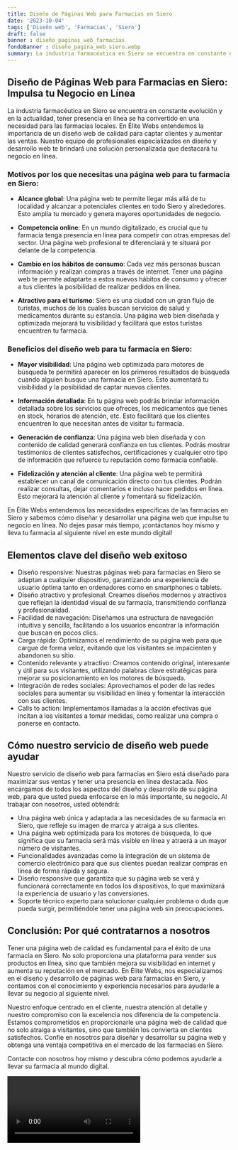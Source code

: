 ```yaml
---
title: Diseño de Páginas Web para Farmacias en Siero
date: '2023-10-04'
tags: ['Diseño web', 'Farmacias', 'Siero']
draft: false
banner : diseño_paginas_web_farmacias
fondoBanner : diseño_pagina_web_siero.webp
summary: La industria farmacéutica en Siero se encuentra en constante evolución y en la actualidad, tener presencia en línea se ha convertido en una necesidad para las farmacias locales. En Élite Webs entendemos la importancia de un diseño web de calidad para captar clientes y aumentar las ventas. Nuestro equipo de profesionales especializados en diseño y desarrollo web te brindará una solución personalizada que destacará tu negocio en línea.
---
```


## **Diseño de Páginas Web para Farmacias en Siero: Impulsa tu Negocio en Línea**

La industria farmacéutica en Siero se encuentra en constante evolución y en la actualidad, tener presencia en línea se ha convertido en una necesidad para las farmacias locales. En Élite Webs entendemos la importancia de un diseño web de calidad para captar clientes y aumentar las ventas. Nuestro equipo de profesionales especializados en diseño y desarrollo web te brindará una solución personalizada que destacará tu negocio en línea.

### **Motivos por los que necesitas una página web para tu farmacia en Siero:**

- **Alcance global**: Una página web te permite llegar más allá de tu localidad y alcanzar a potenciales clientes en todo Siero y alrededores. Esto amplía tu mercado y genera mayores oportunidades de negocio.

- **Competencia online**: En un mundo digitalizado, es crucial que tu farmacia tenga presencia en línea para competir con otras empresas del sector. Una página web profesional te diferenciará y te situará por delante de la competencia.

- **Cambio en los hábitos de consumo**: Cada vez más personas buscan información y realizan compras a través de internet. Tener una página web te permite adaptarte a estos nuevos hábitos de consumo y ofrecer a tus clientes la posibilidad de realizar pedidos en línea.

- **Atractivo para el turismo**: Siero es una ciudad con un gran flujo de turistas, muchos de los cuales buscan servicios de salud y medicamentos durante su estancia. Una página web bien diseñada y optimizada mejorará tu visibilidad y facilitará que estos turistas encuentren tu farmacia.

### **Beneficios del diseño web para tu farmacia en Siero:**

- **Mayor visibilidad**: Una página web optimizada para motores de búsqueda te permitirá aparecer en los primeros resultados de búsqueda cuando alguien busque una farmacia en Siero. Esto aumentará tu visibilidad y la posibilidad de captar nuevos clientes.

- **Información detallada**: En tu página web podrás brindar información detallada sobre los servicios que ofreces, los medicamentos que tienes en stock, horarios de atención, etc. Esto facilitará que los clientes encuentren lo que necesitan antes de visitar tu farmacia.

- **Generación de confianza**: Una página web bien diseñada y con contenido de calidad generará confianza en tus clientes. Podrás mostrar testimonios de clientes satisfechos, certificaciones y cualquier otro tipo de información que refuerce tu reputación como farmacia confiable.

- **Fidelización y atención al cliente**: Una página web te permitirá establecer un canal de comunicación directo con tus clientes. Podrán realizar consultas, dejar comentarios e incluso hacer pedidos en línea. Esto mejorará la atención al cliente y fomentará su fidelización.

En Élite Webs entendemos las necesidades específicas de las farmacias en Siero y sabemos cómo diseñar y desarrollar una página web que impulse tu negocio en línea. No dejes pasar más tiempo, ¡contáctanos hoy mismo y lleva tu farmacia al siguiente nivel en este mundo digital!

<GifSeo />

<Cta />

## Elementos clave del diseño web exitoso

- Diseño responsive: Nuestras páginas web para farmacias en Siero se adaptan a cualquier dispositivo, garantizando una experiencia de usuario óptima tanto en ordenadores como en smartphones o tablets.
- Diseño atractivo y profesional: Creamos diseños modernos y atractivos que reflejan la identidad visual de su farmacia, transmitiendo confianza y profesionalidad.
- Facilidad de navegación: Diseñamos una estructura de navegación intuitiva y sencilla, facilitando a los usuarios encontrar la información que buscan en pocos clics.
- Carga rápida: Optimizamos el rendimiento de su página web para que cargue de forma veloz, evitando que los visitantes se impacienten y abandonen su sitio.
- Contenido relevante y atractivo: Creamos contenido original, interesante y útil para sus visitantes, utilizando palabras clave estratégicas para mejorar su posicionamiento en los motores de búsqueda.
- Integración de redes sociales: Aprovechamos el poder de las redes sociales para aumentar su visibilidad en línea y fomentar la interacción con sus clientes.
- Calls to action: Implementamos llamadas a la acción efectivas que incitan a los visitantes a tomar medidas, como realizar una compra o ponerse en contacto.

## Cómo nuestro servicio de diseño web puede ayudar

Nuestro servicio de diseño web para farmacias en Siero está diseñado para maximizar sus ventas y tener una presencia en línea destacada. Nos encargamos de todos los aspectos del diseño y desarrollo de su página web, para que usted pueda enfocarse en lo más importante, su negocio. Al trabajar con nosotros, usted obtendrá:

- Una página web única y adaptada a las necesidades de su farmacia en Siero, que refleje su imagen de marca y atraiga a sus clientes.
- Una página web optimizada para los motores de búsqueda, lo que significa que su farmacia será más visible en línea y atraerá a un mayor número de visitantes.
- Funcionalidades avanzadas como la integración de un sistema de comercio electrónico para que sus clientes puedan realizar compras en línea de forma rápida y segura.
- Diseño responsive que garantiza que su página web se verá y funcionará correctamente en todos los dispositivos, lo que maximizará la experiencia de usuario y las conversiones.
- Soporte técnico experto para solucionar cualquier problema o duda que pueda surgir, permitiéndole tener una página web sin preocupaciones.

## Conclusión: Por qué contratarnos a nosotros

Tener una página web de calidad es fundamental para el éxito de una farmacia en Siero. No solo proporciona una plataforma para vender sus productos en línea, sino que también mejora su visibilidad en internet y aumenta su reputación en el mercado. En Élite Webs, nos especializamos en el diseño y desarrollo de páginas web para farmacias en Siero, y contamos con el conocimiento y experiencia necesarios para ayudarle a llevar su negocio al siguiente nivel.

Nuestro enfoque centrado en el cliente, nuestra atención al detalle y nuestro compromiso con la excelencia nos diferencia de la competencia. Estamos comprometidos en proporcionarle una página web de calidad que no solo atraiga a visitantes, sino que también los convierta en clientes satisfechos. Confíe en nosotros para diseñar y desarrollar su página web y obtenga una ventaja competitiva en el mercado de las farmacias en Siero.

Contacte con nosotros hoy mismo y descubra cómo podemos ayudarle a llevar su farmacia al mundo digital.

<Video />

<CtaBot job='Farmacias' city='Siero'/>

<Gmaps query='Siero+españa+maps' />